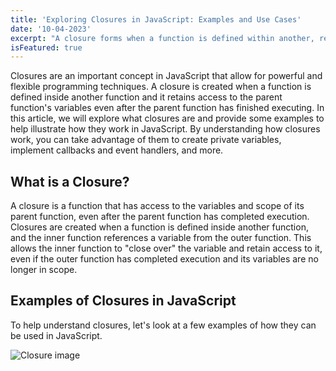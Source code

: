 ```yaml
---
title: 'Exploring Closures in JavaScript: Examples and Use Cases'
date: '10-04-2023'
excerpt: "A closure forms when a function is defined within another, retaining variable access post-execution. Understanding closures enables effective use of private variables, callbacks, event handlers, and more."
isFeatured: true
---
```


Closures are an important concept in JavaScript that allow for powerful and flexible programming techniques. A closure is created when a function is defined inside another function and it retains access to the parent function's variables even after the parent function has finished executing. In this article, we will explore what closures are and provide some examples to help illustrate how they work in JavaScript. By understanding how closures work, you can take advantage of them to create private variables, implement callbacks and event handlers, and more.

## What is a Closure?

A closure is a function that has access to the variables and scope of its parent function, even after the parent function has completed execution. Closures are created when a function is defined inside another function, and the inner function references a variable from the outer function. This allows the inner function to "close over" the variable and retain access to it, even if the outer function has completed execution and its variables are no longer in scope.

## Examples of Closures in JavaScript

To help understand closures, let's look at a few examples of how they can be used in JavaScript.

![Closure image](/images/posts/exploring-closures-in-javascript/exploring-closures-in-javascript.png)


